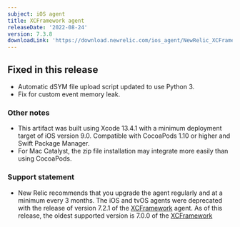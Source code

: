 ```yaml
---
subject: iOS agent
title: XCFramework agent
releaseDate: '2022-08-24'
version: 7.3.8
downloadLink: 'https://download.newrelic.com/ios_agent/NewRelic_XCFramework_Agent_7.3.8.zip'
---
```


## Fixed in this release

* Automatic dSYM file upload script updated to use Python 3.
* Fix for custom event memory leak.

### Other notes

* This artifact was built using Xcode 13.4.1 with a minimum deployment target of iOS version 9.0. Compatible with CocoaPods 1.10 or higher and Swift Package Manager.
* For Mac Catalyst, the zip file installation may integrate more easily than using CocoaPods.

### Support statement

* New Relic recommends that you upgrade the agent regularly and at a minimum every 3 months. The iOS and tvOS agents were deprecated with the release of version 7.2.1 of the [XCFramework](https://docs.newrelic.com/docs/release-notes/mobile-release-notes/xcframework-release-notes/xcframework-agent-700) agent. As of this release, the oldest supported version is 7.0.0 of the [XCFramework](https://docs.newrelic.com/docs/release-notes/mobile-release-notes/ios-release-notes/ios-agent-700)
